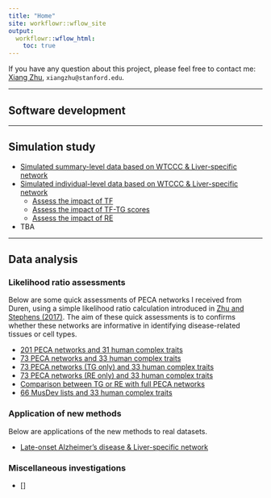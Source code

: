 ```yaml
---
title: "Home"
site: workflowr::wflow_site
output:
  workflowr::wflow_html:
    toc: true
---
```


If you have any question about this project, please feel free to contact me:
[Xiang Zhu](https://github.com/xiangzhu), `xiangzhu@stanford.edu`.

***

## Software development

***

## Simulation study

- [Simulated summary-level data based on WTCCC & Liver-specific network](wtccc_sumstats_liver.html)
- [Simulated individual-level data based on WTCCC & Liver-specific network](wtccc_fulldata_liver.html)
    - [Assess the impact of TF](wtccc_fulldata_liver_tf.html)
    - [Assess the impact of TF-TG scores](wtccc_fulldata_liver_wt.html)
    - [Assess the impact of RE](wtccc_fulldata_liver_re.html)
- TBA

***

## Data analysis

### Likelihood ratio assessments

Below are some quick assessments of PECA networks I received from Duren,
using a simple likelihood ratio calculation introduced in
[Zhu and Stephens (2017)](https://doi.org/10.1101/160770).
The aim of these quick assessments is to confirms whether these networks
are informative in identifying disease-related tissues or cell types.

- [201 PECA networks and 31 human complex traits](ashlrt_201peca_31trait.html)
- [73 PECA networks and 33 human complex traits](ashlrt_73peca_33trait.html)
- [73 PECA networks (TG only) and 33 human complex traits](ashlrt_73peca_33trait_tg.html)
- [73 PECA networks (RE only) and 33 human complex traits](ashlrt_73peca_33trait_re.html)
- [Comparison between TG or RE with full PECA networks](ashlrt_73peca_33trait_compare.html)
- [66 MusDev lists and 33 human complex traits](ashlrt_66musdev_33traits.html)

### Application of new methods

Below are applications of the new methods to real datasets.

- [Late-onset Alzheimer's disease & Liver-specific network](load2013_liver.html)

### Miscellaneous investigations

- []
